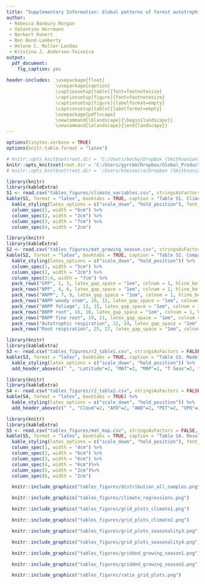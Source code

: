 ```yaml
---
title: "Supplementary Information: Global patterns of forest autotrophic carbon fluxes"
author:
 - Rebecca Banbury Morgan
 - Valentine Herrmann
 - Norbert Kunert
 - Ben Bond-Lamberty
 - Helene C. Muller-Landau
 - Kristina J. Anderson-Teixeira
output: 
  pdf_document:
    fig_caption: yes
    
header-includes:  \usepackage{float}
                  \usepackage{caption}
                  \captionsetup[table]{font=footnotesize}
                  \captionsetup[figure]{font=footnotesize}
                  \captionsetup[figure]{labelformat=empty}
                  \captionsetup[table]{labelformat=empty}
                  \usepackage{pdflscape}
                  \newcommand{\blandscape}{\begin{landscape}}
                  \newcommand{\elandscape}{\end{landscape}}
---
```


```r
options(tinytex.verbose = TRUE)
options(knitr.table.format = "latex")
```


```r
# knitr::opts_knit$set(root.dir = 'C:/Users/becky/Dropbox (Smithsonian)/GitHub/Global_Productivity/manuscript/')
knitr::opts_knit$set(root.dir = 'C:/Users/gyrcbm/Dropbox/Global_Productivity/manuscript/')
# knitr::opts_knit$set(root.dir = '/Users/kteixeira/Dropbox (Smithsonian)/GitHub/ForC-db/Global_Productivity/manuscript/')
```

\listoftables
\listoffigures

\newpage

\blandscape

```r
library(knitr)
library(kableExtra)
S1 <- read.csv("tables_figures/climate_variables.csv", stringsAsFactors = FALSE, check.names = FALSE)
kable(S1, format = "latex", booktabs = TRUE, caption = "Table S1. Climate variable definitions, sources, and abbreviations", escape = F)%>%
  kable_styling(latex_options = c("scale_down", "hold_position"), font_size = 12) %>%
  column_spec(1, width = "6cm") %>%
  column_spec(2, width = "2cm") %>%
  column_spec(3, width = "7cm") %>%
  column_spec(4, width = "2cm")
```
\elandscape
\newpage
```r
library(knitr)
library(kableExtra)
S2 <- read.csv("tables_figures/mat_growing_season.csv", stringsAsFactors = FALSE, check.names = FALSE)
kable(S2, format = "latex", booktabs = TRUE, caption = "Table S2. Comparison of growing season length and mean annual temperature as predictors of FACF", escape = F)%>%
  kable_styling(latex_options = c("scale_down", "hold_position")) %>%
  column_spec(1, width = "5cm") %>%
  column_spec(2, width = "2cm") %>%
  column_spec(3:4, width = "7cm") %>%
  pack_rows("GPP", 1, 3, latex_gap_space = "1em", colnum = 1, hline_before = FALSE) %>%
  pack_rows("NPP", 4, 6, latex_gap_space = "1em", colnum = 1, hline_before = TRUE) %>%
  pack_rows("ANPP", 7, 9, latex_gap_space = "1em", colnum = 1, hline_before = TRUE) %>%
  pack_rows("ANPP woody stem", 10, 12, latex_gap_space = "1em", colnum = 1, hline_before = TRUE) %>%
  pack_rows("ANPP foliage", 13, 15, latex_gap_space = "1em", colnum = 1, hline_before = TRUE) %>%
  pack_rows("BNPP root", 16, 18, latex_gap_space = "1em", colnum = 1, hline_before = TRUE) %>%
  pack_rows("BNPP fine root", 19, 21, latex_gap_space = "1em", colnum = 1, hline_before = TRUE) %>%
  pack_rows("Autotrophic respiration", 22, 24, latex_gap_space = "1em", colnum = 1, hline_before = TRUE) %>%
  pack_rows("Root respiration", 25, 27, latex_gap_space = "1em", colnum = 1, hline_before = TRUE)
```

\newpage

\blandscape
```r
library(knitr)
library(kableExtra)
S3 <- read.csv("tables_figures/r2_table1.csv", stringsAsFactors = FALSE, check.names = FALSE)
kable(S3, format = "latex", booktabs = TRUE, caption = "Table S3. Model details and R2 values for all climate variables tested") %>%
  kable_styling(latex_options = c("scale_down", "hold_position")) %>%
  add_header_above(c(" ", "Latitude"=2, "MAT"=2, "MAP"=2, "T Seas"=2, "P Seas"=2, "ATR"=2, "Solar R"=2, "AI"=2))
```

```r
library(knitr)
library(kableExtra)
S4 <- read.csv("tables_figures/r2_table2.csv", stringsAsFactors = FALSE, check.names = FALSE)
kable(S4, format = "latex", booktabs = TRUE) %>%
  kable_styling(latex_options = c("scale_down", "hold_position")) %>%
  add_header_above(c(" ", "Cloud"=2, "AFD"=2, "AWD"=2, "PET"=2, "VPD"=2, "Max VPD"=2, "WSM"=2, "LGS"=2))
```
\elandscape

```r
library(knitr)
library(kableExtra)
S5 <- read.csv("tables_figures/mat_map.csv", stringsAsFactors = FALSE, check.names = FALSE)
kable(S5, format = "latex", booktabs = TRUE, caption = "Table S4. Results of analysis of interactions effects between MAT and MAP, for all FACF", escape = F)%>%
  kable_styling(latex_options = c("scale_down", "hold_position"), font_size = 12) %>%
  column_spec(1, width = "4cm") %>%
  column_spec(2, width = "6cm") %>%
  column_spec(3, width = "6cm") %>%
  column_spec(4, width = "6cm")%>%
  column_spec(5, width = "2cm")%>%
  column_spec(6, width = "2cm")
```

\newpage
```r

  knitr::include_graphics("tables_figures/distribution_all_samples.png")
```

\blandscape
```r

  knitr::include_graphics("tables_figures/climate_regressions.png")
```
\elandscape

\blandscape

```r

  knitr::include_graphics("tables_figures/grid_plots_climate1.png")
```

\newpage

```r

  knitr::include_graphics("tables_figures/grid_plots_climate2.png")
```
\elandscape



```r

  knitr::include_graphics("tables_figures/grid_plots_seasonality3.png")
```

\newpage
```r

  knitr::include_graphics("tables_figures/grid_plots_seasonality4.png")
```

\newpage
```r

  knitr::include_graphics("tables_figures/gridded_growing_season1.png")
```

\newpage
```r

  knitr::include_graphics("tables_figures/gridded_growing_season2.png")
```

\newpage
```r

  knitr::include_graphics("tables_figures/ratio_grid_plots.png")
```

